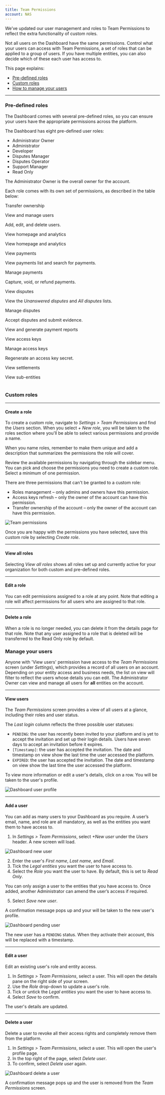 ```yaml
---
title: Team Permissions
account: NAS
---
```


<TipBox variant="info">

We’ve updated our user management and roles to Team Permissions to reflect the extra functionality of custom roles.

</TipBox>

Not all users on the Dashboard have the same permissions. Control what your users can access with Team Permissions, a set of roles that can be applied to a group of users. If you have multiple entities, you can also decide which of these each user has access to.

This page explains: 
* [Pre-defined roles](#Pre-defined_roles)
* [Custom roles](#Custom_roles)
* [How to manage your users](#Manage_your_users)

---

### Pre-defined roles

The Dashboard comes with several pre-defined roles, so you can ensure your users have the appropriate permissions across the platform. 

The Dashboard has eight pre-defined user roles:

- Administrator Owner
- Administrator
- Developer
- Disputes Manager
- Disputes Operator
- Support Manager
- Read Only

The Administrator Owner is the overall owner for the account. 

Each role comes with its own set of permissions, as described in the table below:

<Table>
<TableHead headers={['Permission','Admini strator owner','Admini strator','Deve loper','Disputes Manager','Disputes Operator','Support Manager','Read only']} sizes={['auto', '12%', '12%', '10%', '12%', '12%', '12%', '10%']}/>
<TableBody>
<TableRow>
<TableCell>

Transfer ownership

</TableCell>
<TableCell>
<TableTicCell type="check" />
</TableCell>
<TableCell>
<TableTicCell type="error" />
</TableCell>
<TableCell>
<TableTicCell type="error" />
</TableCell>
<TableCell>
<TableTicCell type="error" />
</TableCell>
<TableCell>
<TableTicCell type="error" />
</TableCell>
<TableCell>
<TableTicCell type="error" />
</TableCell>
<TableCell>
<TableTicCell type="error" />
</TableCell>
</TableRow>
<TableRow>
<TableCell>

View and manage users

<InfoBox>

Add, edit, and delete users.

</InfoBox>

</TableCell>
<TableCell>
<TableTicCell type="check" />
</TableCell>
<TableCell>
<TableTicCell type="check" />
</TableCell>
<TableCell>
<TableTicCell type="error" />
</TableCell>
<TableCell>
<TableTicCell type="error" />
</TableCell>
<TableCell>
<TableTicCell type="error" />
</TableCell>
<TableCell>
<TableTicCell type="error" />
</TableCell>
<TableCell>
<TableTicCell type="error" />
</TableCell>
</TableRow>
<TableRow>
<TableCell>

View homepage and analytics

</TableCell>
<TableCell>
<TableTicCell type="check" />
</TableCell>
<TableCell>
<TableTicCell type="check" />
</TableCell>
<TableCell>
<TableTicCell type="check" />
</TableCell>
<TableCell>
<TableTicCell type="check" />
</TableCell>
<TableCell>
<TableTicCell type="error" />
</TableCell>
<TableCell>
<TableTicCell type="check" />
</TableCell>
<TableCell>
<TableTicCell type="check" />
</TableCell>
</TableRow>
<TableRow>
<TableCell>

View homepage and analytics

</TableCell>
<TableCell>
<TableTicCell type="check" />
</TableCell>
<TableCell>
<TableTicCell type="check" />
</TableCell>
<TableCell>
<TableTicCell type="check" />
</TableCell>
<TableCell>
<TableTicCell type="check" />
</TableCell>
<TableCell>
<TableTicCell type="error" />
</TableCell>
<TableCell>
<TableTicCell type="check" />
</TableCell>
<TableCell>
<TableTicCell type="check" />
</TableCell>
</TableRow>
<TableRow>
<TableCell>

View payments

<InfoBox>

View payments list and search for payments.

</InfoBox>

</TableCell>
<TableCell>
<TableTicCell type="check" />
</TableCell>
<TableCell>
<TableTicCell type="check" />
</TableCell>
<TableCell>
<TableTicCell type="check" />
</TableCell>
<TableCell>
<TableTicCell type="check" />
</TableCell>
<TableCell>
<TableTicCell type="error" />
</TableCell>
<TableCell>
<TableTicCell type="check" />
</TableCell>
<TableCell>
<TableTicCell type="check" />
</TableCell>
</TableRow>
<TableRow>
<TableCell>

Manage payments

<InfoBox>

Capture, void, or refund payments.

</InfoBox>

</TableCell>
<TableCell>
<TableTicCell type="check" />
</TableCell>
<TableCell>
<TableTicCell type="check" />
</TableCell>
<TableCell>
<TableTicCell type="error" />
</TableCell>
<TableCell>
<TableTicCell type="error" />
</TableCell>
<TableCell>
<TableTicCell type="error" />
</TableCell>
<TableCell>
<TableTicCell type="check" />
</TableCell>
<TableCell>
<TableTicCell type="check" />
</TableCell>
</TableRow>
<TableRow>
<TableCell>

View disputes

<InfoBox>

View the *Unanswered disputes* and *All disputes* lists.

</InfoBox>

</TableCell>
<TableCell>
<TableTicCell type="check" />
</TableCell>
<TableCell>
<TableTicCell type="check" />
</TableCell>
<TableCell>
<TableTicCell type="error" />
</TableCell>
<TableCell>
<TableTicCell type="check" />
</TableCell>
<TableCell>
<TableTicCell type="check" />
</TableCell>
<TableCell>
<TableTicCell type="check" />
</TableCell>
<TableCell>
<TableTicCell type="check" />
</TableCell>
</TableRow>
<TableRow>
<TableCell>

Manage disputes

<InfoBox>

Accept disputes and submit evidence.

</InfoBox>

</TableCell>
<TableCell>
<TableTicCell type="check" />
</TableCell>
<TableCell>
<TableTicCell type="check" />
</TableCell>
<TableCell>
<TableTicCell type="error" />
</TableCell>
<TableCell>
<TableTicCell type="check" />
</TableCell>
<TableCell>
<TableTicCell type="check" />
</TableCell>
<TableCell>
<TableTicCell type="check" />
</TableCell>
<TableCell>
<TableTicCell type="error" />
</TableCell>
</TableRow>
<TableRow>
<TableCell>

View and generate payment reports

</TableCell>
<TableCell>
<TableTicCell type="check" />
</TableCell>
<TableCell>
<TableTicCell type="check" />
</TableCell>
<TableCell>
<TableTicCell type="check" />
</TableCell>
<TableCell>
<TableTicCell type="check" />
</TableCell>
<TableCell>
<TableTicCell type="error" />
</TableCell>
<TableCell>
<TableTicCell type="check" />
</TableCell>
<TableCell>
<TableTicCell type="check" />
</TableCell>
</TableRow>
<TableRow>
<TableCell>

View access keys

</TableCell>
<TableCell>
<TableTicCell type="check" />
</TableCell>
<TableCell>
<TableTicCell type="check" />
</TableCell>
<TableCell>
<TableTicCell type="check" />
</TableCell>
<TableCell>
<TableTicCell type="error" />
</TableCell>
<TableCell>
<TableTicCell type="error" />
</TableCell>
<TableCell>
<TableTicCell type="error" />
</TableCell>
<TableCell>
<TableTicCell type="error" />
</TableCell>
</TableRow>
<TableRow>
<TableCell>

Manage access keys

<InfoBox>

Regenerate an access key secret.

</InfoBox>

</TableCell>
<TableCell>
<TableTicCell type="check" />
</TableCell>
<TableCell>
<TableTicCell type="error" />
</TableCell>
<TableCell>
<TableTicCell type="error" />
</TableCell>
<TableCell>
<TableTicCell type="error" />
</TableCell>
<TableCell>
<TableTicCell type="error" />
</TableCell>
<TableCell>
<TableTicCell type="error" />
</TableCell>
<TableCell>
<TableTicCell type="error" />
</TableCell>
</TableRow>
<TableRow>
<TableCell>

View settlements

</TableCell>
<TableCell>
<TableTicCell type="check" />
</TableCell>
<TableCell>
<TableTicCell type="check" />
</TableCell>
<TableCell>
<TableTicCell type="error" />
</TableCell>
<TableCell>
<TableTicCell type="error" />
</TableCell>
<TableCell>
<TableTicCell type="error" />
</TableCell>
<TableCell>
<TableTicCell type="check" />
</TableCell>
<TableCell>
<TableTicCell type="error" />
</TableCell>
</TableRow>
<TableRow>
<TableCell>

View sub-entities

</TableCell>
<TableCell>
<TableTicCell type="check" />
</TableCell>
<TableCell>
<TableTicCell type="check" />
</TableCell>
<TableCell>
<TableTicCell type="error" />
</TableCell>
<TableCell>
<TableTicCell type="check" />
</TableCell>
<TableCell>
<TableTicCell type="error" />
</TableCell>
<TableCell>
<TableTicCell type="check" />
</TableCell>
<TableCell>
<TableTicCell type="check" />
</TableCell>
</TableRow>
</TableBody>
</Table>

### Custom roles

---

#### Create a role

To create a custom role, navigate to _Settings > Team Permissions_ and find the _Users_ section. When you select _+ New role_, you will be taken to the roles section where you'll be able to select various permissions and provide a name. 

<TipBox>

When you name roles, remember to make them unique and add a description that summarizes the permissions the role will cover.

</TipBox>

Review the available permissions by navigating through the sidebar menu. You can pick and choose the permissions you need to create a custom role. Select a minimum of one permission. 

<TipBox variant="note">

There are three permissions that can't be granted to a custom role: 

* Roles management – only admins and owners have this permission.
* Access keys refresh – only the owner of the account can have this permission.
* Transfer ownership of the account – only the owner of the account can have this permission.

</TipBox>

<img src="/NAS/Dashboard/Team_Permissions/TeamPermissions.png"  alt="Team permissions"/>

Once you are happy with the permissions you have selected, save this custom role by selecting _Create role_.

---

#### View all roles

Selecting _View all roles_ shows all roles set up and currently active for your organization for both custom and pre-defined roles.

---

#### Edit a role

You can edit permissions assigned to a role at any point. Note that editing a role will affect permissions for all users who are assigned to that role.

---

#### Delete a role

When a role is no longer needed, you can delete it from the details page for that role. Note that any user assigned to a role that is deleted will be transferred to the Read Only role by default.

### Manage your users

Anyone with 'View users' permission have access to the _Team Permissions_ screen (under _Settings_), which provides a record of all users on an account. Depending on your entity access and business needs, the list on view will filter to reflect the users whose details you can edit. The Administrator Owner can view and manage all users for **all** entities on the account. 

---

#### View users

The _Team Permissions_ screen provides a view of all users at a glance, including their roles and user status.

The _Last login_ column reflects the three possible user statuses:

- `PENDING`: the user has recently been invited to your platform and is yet to accept the invitation and set up their login details. Users have seven days to accept an invitation before it expires.
- `[Timestamp]`: the user has accepted the invitation. The date and timestamp on view show the last time the user accessed the platform. 
- `EXPIRED`: the user has accepted the invitation. The date and timestamp on view show the last time the user accessed the platform. 

To view more information or edit a user's details, click on a row. You will be taken to the user's profile.

<img src="/NAS/Dashboard/Team_Permissions/user-profile.png"  alt="Dashboard user profile"/>

---

#### Add a user

You can add as many users to your Dashboard as you require. A user’s email, name, and role are all mandatory, as well as the entities you want them to have access to.

1. In _Settings > Team Permissions_, select _+New user_ under the _Users_ header. A new screen will load.

<img src="/NAS/Dashboard/Team_Permissions/new-user.png"  alt="Dashboard new user"/>

2. Enter the user's _First name_, _Last name_, and _Email_. 
3. Tick the _Legal entities_ you want the user to have access to.
4. Select the _Role_ you want the user to have. By default, this is set to _Read Only_.

<TipBox variant='note'>

You can only assign a user to the entities that you have access to. Once added, another Administrator can amend the user’s access if required.

</TipBox>

5. Select _Save new user_.

A confirmation message pops up and your will be taken to the new user's profile.

<img src="/NAS/Dashboard/Team_Permissions/pending_user.png"  alt="Dashboard pending user"/>

<TipBox>

The new user has a `PENDING` status. When they activate their account, this will be replaced with a timestamp.

</TipBox>

---

#### Edit a user

Edit an existing user's role and entity access.

1. In _Settings > Team Permissions_, select a user. This will open the details pane on the right side of your screen.
2. Use the _Role_ drop-down to update a user's role.
3. Tick or untick the _Legal entities_ you want the user to have access to.
4. Select _Save_ to confirm.

The user's details are updated.

---

#### Delete a user

Delete a user to revoke all their access rights and completely remove them from the platform.

1. In _Settings > Team Permissions_, select a user. This will open the user's profile page.
2. In the top right of the page, select _Delete user_.
3. To confirm, select _Delete user_ again.

<img src="/NAS/Dashboard/Team_Permissions/delete_user.png"  alt="Dashboard delete a user" />

A confirmation message pops up and the user is removed from the _Team Permissions_ screen.

<!-- ### Transfer ownership to another user

If you are the Administrator Owner, you can transfer the ownership of the entire account over to another user—as long as they are an Administrator.

<TipBox variant='note'>

Transferring ownership to another user grants them access to all the entities on the account.

</TipBox>

1. In _Settings > Team Permissions_, select a user. This will open the user's profile.
2. In the top right of the page, select _Transfer ownership_. Note that this button is only visible to the Administrator Owner. 
3. Enter your password.
4. To confirm, select _Transfer ownership_ again. A confirmation messages pops up. The chosen user's role is updated to Administrator Owner (`Owner`). Your role is updated to Administrator (`Admin`). 
 -->





